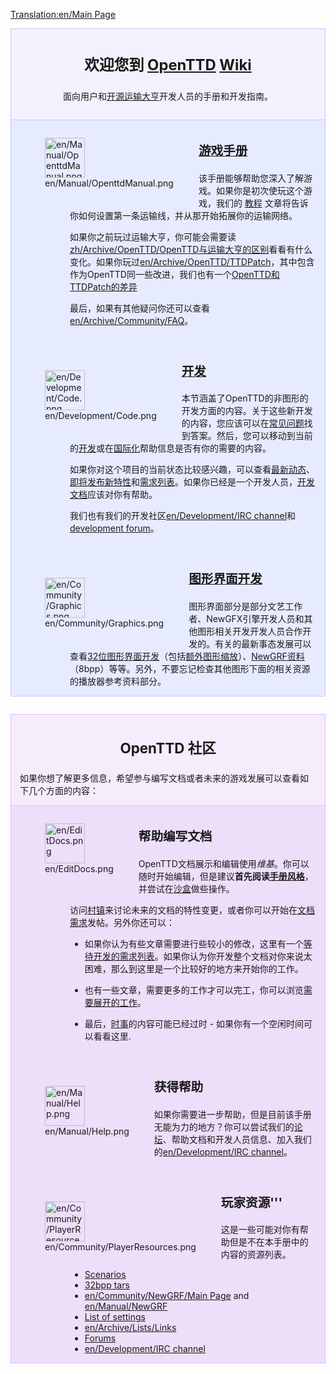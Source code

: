 [[Translation:en/Main Page]]

<div style="background-color: #f1f2fe; border: 1px solid #c7c8fe; margin: 0; padding: 1em 1em 1em 1em; text-align:center">
<div style="font-size:1.7em; font-weight:bold"> 欢迎您到 <span class="plainlinks">[http://www.openttd.org/ OpenTTD]</span> [http://zh.wikipedia.org/wiki/Wiki Wiki]</div>
面向用户和[http://www.opensource.org/ 开源][[en/Archive/OpenTTD/Transport Tycoon Deluxe|运输大亨]]开发人员的手册和开发指南。
</div>
<div style="background-color: #E7EBFF; border: 1px solid #c7c8fe; border-top:none; padding: 1em 1em 0em 1em; margin-bottom:2em">
<div style="float:left">[[File:en/Manual/OpenttdManual.png|64px]]</div>
<div style="margin-left:80px; margin-bottom:4em">
<div style="font-size:1.4em; font-weight:bold">[[zh/Manual/Main Page|游戏手册]]</div>
该手册能够帮助您深入了解游戏。如果你是初次使玩这个游戏，我们的 [[zh/Manual/Tutorial/教程|教程]] 文章将告诉你如何设置第一条运输线，并从那开始拓展你的运输网络。

如果你之前玩过运输大亨，你可能会需要读[[zh/Archive/OpenTTD/OpenTTD与运输大亨的区别]]看看有什么变化。如果你玩过[[en/Archive/OpenTTD/TTDPatch]]，其中包含作为OpenTTD同一些改进，我们也有一个[[en/Archive/OpenTTD/Comparison of OpenTTD and TTDPatch features|OpenTTD和TTDPatch的差异]]

最后，如果有其他疑问你还可以查看 [[en/Archive/Community/FAQ]]。
</div>

<div style="float:left">[[File:en/Development/Code.png|64px]]</div>
<div style="margin-left:80px; margin-bottom:4em">
<div style="font-size:1.4em; font-weight:bold">[[en/Development/Main Page|开发]]</div>
本节涵盖了OpenTTD的非图形的开发方面的内容。关于这些新开发的内容，您应该可以在[[en/Development/FAQ development|常见问题]]找到答案。然后，您可以移动到当前的[[en/Development/Main Page|开发]]或在[[en/Archive/Community/Internationalization|国际化]]帮助信息是否有你的需要的内容。

如果你对这个项目的当前状态比较感兴趣，可以查看[[en/Recent and Current Developments|最新动态]]、[[en/Archive/Lists/Roadmap|即将发布新特性]]和[[en/Archive/Community/Requested features|需求列表]]。如果你已经是一个开发人员，[[en/Development/Main Page|开发文档]]应该对你有帮助。

我们也有我们的开发社区[[en/Development/IRC channel]]和[http://www.tt-forums.net/viewforum.php?f=33 development forum]。
</div>

<div style="float:left">[[File:en/Community/Graphics.png|64px]]</div>
<div style="margin-left:80px; margin-bottom:1em; min-height:64px">
<div style="font-size:1.4em; font-weight:bold">[[en/Development/NewGRF/Main Page|图形界面开发]]</div>
图形界面部分是部分文艺工作者、NewGFX引擎开发人员和其他图形相关开发开发人员合作开发的。有关的最新事态发展可以查看[[en/Archive/Old 32bpp/32bit Graphics Development|32位图形界面开发]]（包括[[en/Community/NewGRF/Playing with 32 bpp graphics|额外图形缩放]]）、[[en/Manual/NewGRF|NewGRF资料]]（8bpp）等等。另外，不要忘记检查其他图形下面的相关资源的播放器参考资料部分。
</div>

</div>

<div style="background-color: #F5EDFC; border: 1px solid #E1BBFF; margin: 0; padding: 1em 1em 0em 1em;">
<div style="font-size:1.6em; font-weight:bold; text-align:center">OpenTTD 社区</div>
如果你想了解更多信息，希望参与编写文档或者未来的游戏发展可以查看如下几个方面的内容：
</div>

<div style="background-color: #EDDEFA; border: 1px solid #E1BBFF; border-top:none; padding: 1em 1em 0em 1em;">

<div style="float:left">[[File:en/EditDocs.png|64px]]</div>
<div style="margin-left:80px; margin-bottom:4em">
<div style="font-size:1.4em; font-weight:bold">帮助编写文档</div> 
OpenTTD文档展示和编辑使用<em>维基</em>。你可以随时开始编辑，但是建议'''首先阅读[[en/Wiki/Manual of Style|手册风格]]'''，并尝试在[https://wiki.staging.openttd.org 沙盒]做些操作。

访问[[en/Archive/Community/Village Pump|村镇]]来讨论未来的文档的特性变更，或者你可以开始在[[en/OOpenTTD/Requested Articles|文档需求]]发帖。另外你还可以：

*如果你认为有些文章需要进行些较小的修改，这里有一个[[:Category:en/To do|等待开发的需求列表]]。如果你认为你开发整个文档对你来说太困难，那么到这里是一个比较好的地方来开始你的工作。

*也有一些文章，需要更多的工作才可以完工，你可以浏览[[:Category:en/Articles to be expanded|需要展开的工作]]。

*最后，[[:Category:en/Current events|时事]]的内容可能已经过时 - 如果你有一个空闲时间可以看看这里.
</div>

<div style="float:left">[[File:en/Manual/Help.png|64px]]</div>
<div style="margin-left:80px; margin-bottom:4em">
<div style="font-size:1.4em; font-weight:bold">获得帮助</div>
如果你需要进一步帮助，但是目前该手册无能为力的地方？你可以尝试我们的[http://www.tt-forums.net/viewforum.php?f=55 论坛]、帮助文档和开发人员信息、加入我们的[[en/Development/IRC channel]]。
</div>

<div style="float:left">[[File:en/Community/PlayerResources.png|64px]]</div>
<div style="margin-left:80px; margin-bottom:1em">
<div style="font-size:1.4em; font-weight:bold">玩家资源'''</div>
这是一些可能对你有帮助但是不在本手册中的内容的资源列表。
*[[en/Community/Scenarios/Main Page|Scenarios]]
*[[en/Archive/Old 32bpp/List of downloadable 32 bpp tars|32bpp tars]]
*[[en/Community/NewGRF/Main Page]] and [[en/Manual/NewGRF]]
*[[en/Archive/Manual/Settings/Advanced Settings|List of settings]]
*[[en/Archive/Lists/Links]]
*[http://www.tt-forums.net/viewforum.php?f=55 Forums]
*[[en/Development/IRC channel]]
</div>
</div>